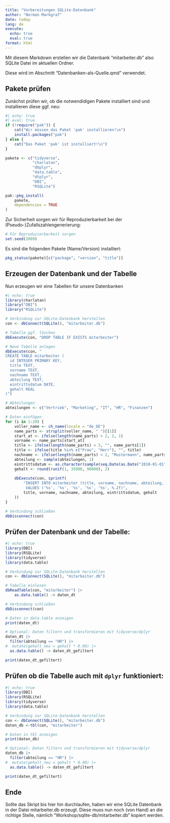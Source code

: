 ```yaml
---
title: "Vorbereitungen SQLite-Datenbank"
author: "Norman Markgraf"
date: today
lang: de
execute:
  echo: true
  eval: true
format: html
---
```


Mit diesem Markdown erstellen wir die Datenbank "mitarbeiter.db" also SQLite Datei im aktuellen Ordner. 

Diese wird im Abschnitt "Datenbanken-als-Quelle.qmd" verwendet.

## Pakete prüfen

Zunächst prüfen wir, ob die notwendidigen Pakete installiert sind und installieren diese ggf. neu:

```r
#| echo: true
#| eval: true
if (!require("pak")) {
    cat("Wir müssen das Paket 'pak' installieren!\n")
    install.packages("pak")
} else {
    cat("Das Paket 'pak' ist installiert!\n")
}

pakete <- c("tidyverse", 
            "charlatan", 
            "dbplyr", 
            "data.table", 
            "dtplyr", 
            "DBI", 
            "RSQLite")

pak::pkg_install(
    pakete,
    dependencies = TRUE
)
```

Zur Sicherheit sorgen wir für Reproduzierbarkeit bei der (Pseudo-)Zufallszahlengenerierung:
```r
# Für Reproduzierbarkeit sorgen
set.seed(2009)
```


Es sind die folgenden Pakete (Name/Version) installiert:
```r
pkg_status(pakete)[c("package", "version", "title")]
```

## Erzeugen der Datenbank und der Tabelle

Nun erzeugen wir eine Tabellen für unsere Datenbanken
```r
#| echo: true
library(charlatan)
library("DBI")
library("RSQLite")

# Verbindung zur SQLite-Datenbank herstellen
con <- dbConnect(SQLite(), "mitarbeiter.db")

# Tabelle ggf. löschen
dbExecute(con, "DROP TABLE IF EXISTS mitarbeiter")

# Neue Tabelle anlegen
dbExecute(con, "
CREATE TABLE mitarbeiter (
  id INTEGER PRIMARY KEY,
  title TEXT,
  vorname TEXT,
  nachname TEXT,
  abteilung TEXT,
  eintrittsdatum DATE,
  gehalt REAL
)")

# Abteilungen
abteilungen <- c("Vertrieb", "Marketing", "IT", "HR", "Finanzen")

# Daten einfügen
for (i in 1:20) {
    voller_name <- ch_name(locale = "de_DE")
    name_parts <- strsplit(voller_name, " ")[[1]]
    start_at <- ifelse(length(name_parts) > 2, 2, 1)
    vorname <- name_parts[start_at]
    title <- ifelse(length(name_parts) < 3, "", name_parts[1])
    title <- ifelse(title %in% c("Frau", "Herr"), "", title)
    nachname <- ifelse(length(name_parts) < 2, "Mustermann", name_parts[start_at + 1])
    abteilung <- sample(abteilungen, 1)
    eintrittsdatum <- as.character(sample(seq.Date(as.Date("2010-01-01"), as.Date("2023-12-31"), by = "day"), 1))
    gehalt <- round(runif(1, 35000, 90000), 2)
    
    dbExecute(con, sprintf(
        "INSERT INTO mitarbeiter (title, vorname, nachname, abteilung, eintrittsdatum, gehalt) 
         VALUES ('%s', '%s', '%s', '%s', '%s', %.2f)",
        title, vorname, nachname, abteilung, eintrittsdatum, gehalt
    ))
}

# Verbindung schließen
dbDisconnect(con)

```

## Prüfen der Datenbank und der Tabelle:

```r
#| echo: true
library(DBI)
library(RSQLite)
library(tidyverse)
library(data.table)

# Verbindung zur SQLite-Datenbank herstellen
con <- dbConnect(SQLite(), "mitarbeiter.db")

# Tabelle einlesen
dbReadTable(con, "mitarbeiter") |>
    as.data.table() -> daten_dt

# Verbindung schließen
dbDisconnect(con)

# Daten in data.table anzeigen
print(daten_dt)

# Optional: Daten filtern und transformieren mit tidyverse/dplyr
daten_dt |>
  filter(abteilung == "HR") |>
#  mutate(gehalt_neu = gehalt * 0.90) |>
  as.data.table() -> daten_dt_gefiltert

print(daten_dt_gefiltert)
```

## Prüfen ob die Tabelle auch mit `dplyr` funktioniert:

```r
#| echo: true
library(DBI)
library(RSQLite)
library(tidyverse)
library(data.table)

# Verbindung zur SQLite-Datenbank herstellen
con <- dbConnect(SQLite(), "mitarbeiter.db")
daten_db <-tbl(con, "mitarbeiter")

# Daten in tbl anzeigen
print(daten_db)

# Optional: Daten filtern und transformieren mit tidyverse/dplyr
daten_db |>
  filter(abteilung == "HR") |>
#  mutate(gehalt_neu = gehalt * 0.90) |>
  as.data.table() -> daten_dt_gefiltert

print(daten_dt_gefiltert)

```

## Ende

Sollte das Skript bis hier hin durchlaufen, haben wir eine SQLite Datenbank in der Datei mitarbeiter.db erzeugt. Diese muss nun noch (von Hand) an die richtige Stelle, nämlich "Workshop/sqlite-db/mitarbeiter.db" kopiert werden.
